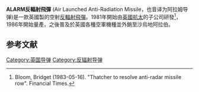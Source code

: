 {{Infobox_Missile
|name=ALARM反輻射飛彈
|image= ALARM.jpeg
|image_size= 300px
|image_caption= [[龍捲風戰鬥轟炸機|龍捲風戰鬥轟炸機]]裝備ALARM反輻射飛彈
|Function=空對地/空對海反輻射飛彈
|Contractor=[[英國航太|英國航太]]
|Unit_cost= 
|Deployment= 1986
|Engine= 兩段式火箭後燃機
|Launch_mass =
|total_mass = 268 公斤
|Length= 13.9 ft 
|Diameter= 9.1 in
|Wing_span= 2.4 ft 
|Speed= 2,455 km/h
|Range= 93km 
|Flying_altitude= 
|Warhead= 火藥爆裂彈
|Guidance=被動雷達導引
|Launch_platform= 空射
}}
'''ALARM反輻射飛彈''' (Air Launched Anti-Radiation Missile，也音译为阿拉姆导弹)是一款英國製的空射[[反輻射飛彈|反輻射飛彈]]。1981年開始由[[英國航太|英國航太]]的子公司研發<ref>Bloom, Bridget (1983-05-16). "Thatcher to resolve anti-radar missile row". Financial Times.</ref>，1986年開始量產，之後普及於英國各種空軍機種並外銷至沙烏地阿拉伯。

==参考文献==
{{Reflist|2}}

{{英國導彈}}
[[Category:英国导弹|Category:英国导弹]]
[[Category:反辐射导弹|Category:反辐射导弹]]